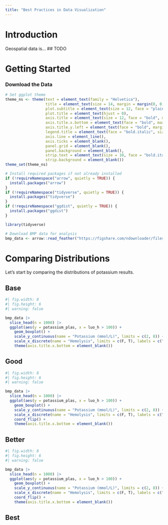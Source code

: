 ```yaml
---
title: "Best Practices in Data Visualization"
---
```


# Introduction

Geospatial data is... \## TODO

# Getting Started

### Download the Data

```r

# Set ggplot theme
theme_ns <- theme(text = element_text(family = "Helvetica"),
                  title = element_text(size = 14, margin = margin(0, 0, 8, 0)),
                  plot.subtitle = element_text(size = 12, face = "plain", hjust = 0),
                  plot.title = element_text(hjust = 0),
                  axis.title = element_text(size = 12, face = "bold", margin = margin(4,4,4,4)),
                  axis.title.x.bottom = element_text(face = "bold", margin = margin(4,0,0,0)),
                  axis.title.y.left = element_text(face = "bold", margin = margin(0,4,0,0)),
                  legend.title = element_text(face = "bold.italic", size = 12),
                  axis.line = element_line(),
                  axis.ticks = element_blank(),
                  panel.grid = element_blank(), 
                  panel.background = element_blank(),
                  strip.text = element_text(size = 10, face = "bold.italic"),
                  strip.background = element_blank())
theme_set(theme_ns)

# Install required packages if not already installed
if (!requireNamespace("arrow", quietly = TRUE)) {
  install.packages("arrow")
}
if (!requireNamespace("tidyverse", quietly = TRUE)) {
  install.packages("tidyverse")
}
if (!requireNamespace("ggdist", quietly = TRUE)) {
  install.packages("ggdist")
}

library(tidyverse)

# Download BMP data for analysis
bmp_data <- arrow::read_feather("https://figshare.com/ndownloader/files/45407398")

```

# Comparing Distributions

Let's start by comparing the distributions of potassium results.

::: panel-tabset
## Base

```r
#| fig.width: 8
#| fig.height: 6
#| warning: false

bmp_data |> 
  slice_head(n = 1000) |>
  ggplot(aes(y = potassium_plas, x = luo_h > 100)) + 
    geom_boxplot() + 
    scale_y_continuous(name = "Potassium (mmol/L)", limits = c(2, 8)) + 
    scale_x_discrete(name = "Hemolysis", limits = c(F, T), labels = c("H-Index < 100", "H-Index >= 100")) +
    theme(axis.title.x.bottom = element_blank())

```

## Good

```r
#| fig.width: 8
#| fig.height: 6
#| warning: false

bmp_data |> 
  slice_head(n = 1000) |>
  ggplot(aes(y = potassium_plas, x = luo_h > 100)) + 
    geom_boxplot() + 
    scale_y_continuous(name = "Potassium (mmol/L)", limits = c(2, 8)) + 
    scale_x_discrete(name = "Hemolysis", limits = c(F, T), labels = c("H-Index < 100", "H-Index >= 100")) +
    coord_flip() +
    theme(axis.title.x.bottom = element_blank())

```

## Better

```r
#| fig.width: 8
#| fig.height: 6
#| warning: false

bmp_data |> 
  slice_head(n = 1000) |>
  ggplot(aes(y = potassium_plas, x = luo_h > 100)) + 
    geom_boxplot() + 
    scale_y_continuous(name = "Potassium (mmol/L)", limits = c(2, 8)) + 
    scale_x_discrete(name = "Hemolysis", limits = c(F, T), labels = c("H-Index < 100", "H-Index >= 100")) +
    coord_flip() +
    theme(axis.title.x.bottom = element_blank())

```

## Best

:::
